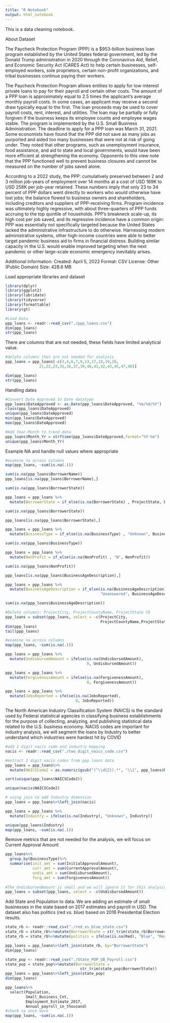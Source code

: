 ```yaml
---
title: "R Notebook"
output: html_notebook
---
```


This is a data cleaning notebook. 

About Dataset

The Paycheck Protection Program (PPP) is a $953-billion business loan program established by the United States federal government, led by the Donald Trump administration in 2020 through the Coronavirus Aid, Relief, and Economic Security Act (CARES Act) to help certain businesses, self-employed workers, sole proprietors, certain non-profit organizations, and tribal businesses continue paying their workers.

The Paycheck Protection Program allows entities to apply for low-interest private loans to pay for their payroll and certain other costs. The amount of a PPP loan is approximately equal to 2.5 times the applicant's average monthly payroll costs. In some cases, an applicant may receive a second draw typically equal to the first. The loan proceeds may be used to cover payroll costs, rent, interest, and utilities. The loan may be partially or fully forgiven if the business keeps its employee counts and employee wages stable. The program is implemented by the U.S. Small Business Administration. The deadline to apply for a PPP loan was March 31, 2021.
Some economists have found that the PPP did not save as many jobs as purported and aided too many businesses that were not at risk of going under. They noted that other programs, such as unemployment insurance, food assistance, and aid to state and local governments, would have been more efficient at strengthening the economy. Opponents to this view note that the PPP functioned well to prevent business closures and cannot be measured on the number of jobs saved alone.

According to a 2022 study, the PPP: cumulatively preserved between 2 and 3 million job-years of employment over 14 months at a cost of USD 169K to USD 258K per job-year retained. These numbers imply that only 23 to 34 percent of PPP dollars went directly to workers who would otherwise have lost jobs; the balance flowed to business owners and shareholders, including creditors and suppliers of PPP-receiving firms. Program incidence was ultimately highly regressive, with about three-quarters of PPP funds accruing to the top quintile of households. PPP's breakneck scale-up, its high cost per job saved, and its regressive incidence have a common origin: PPP was essentially not specifically targeted because the United States lacked the administrative infrastructure to do otherwise. Harnessing modern administrative systems, other high-income countries were able to better target pandemic business aid to firms in financial distress. Building similar capacity in the U.S. would enable improved targeting when the next pandemic or other large-scale economic emergency inevitably arises.

Additional Information:
Created: April 5, 2022
Format: CSV
License: Other (Public Domain)
Size: 428.6 MB

Load appropriate libraries and dataset
```r
library(dplyr)
library(ggplot2)
library(lubridate)
library(tidyverse)
library(formattable)
library(gt)

#Load Data
ppp_loans <- readr::read_csv("./ppp_loans.csv")
dim(ppp_loans)
str(ppp_loans)
```

There are columns that are not needed, these fields have limited analytical value.

```r
#delete columns that are not needed for analysis
ppp_loans = ppp_loans[-c(3,4,6,7,9,13,17,18,19,20,
               21,22,23,31,36,37,39,40,41,42,43,45,47,48)]

dim(ppp_loans)
str(ppp_loans)
```

Handling dates
```r
#Convert Date Approved to Date datatype
ppp_loans$DateApproved <- as.Date(ppp_loans$DateApproved, "%m/%d/%Y")
class(ppp_loans$DateApproved)
unique(ppp_loans$DateApproved)
min(ppp_loans$DateApproved)
max(ppp_loans$DateApproved)

#Add Year-Month to trend data
ppp_loans$Month_Yr = strftime(ppp_loans$DateApproved,format="%Y-%m")
unique(ppp_loans$Month_Yr)
```
Example NA and handle null values where appropriate
```r
#examine na across columns
map(ppp_loans, ~sum(is.na(.)))

sum(is.na(ppp_loans$BorrowerName))
ppp_loans[is.na(ppp_loans$BorrowerName),]

sum(is.na(ppp_loans$BorrowerState))

ppp_loans = ppp_loans %>%
  mutate(BorrowerState = if_else(is.na(BorrowerState) , ProjectState, BorrowerState))

sum(is.na(ppp_loans$BorrowerState))

ppp_loans[is.na(ppp_loans$BorrowerState),]

ppp_loans = ppp_loans %>%
  mutate(BusinessType = if_else(is.na(BusinessType) , "Unknown", BusinessType))

sum(is.na(ppp_loans$BusinessType))

ppp_loans = ppp_loans %>%
  mutate(NonProfit = if_else(is.na(NonProfit) , "N", NonProfit))

sum(is.na(ppp_loans$NonProfit))

ppp_loans[is.na(ppp_loans$BusinessAgeDescription),]

ppp_loans = ppp_loans %>%
  mutate(BusinessAgeDescription = if_else(is.na(BusinessAgeDescription) , 
                                          "Unanswered", BusinessAgeDescription))

sum(is.na(ppp_loans$BusinessAgeDescription))

#Delete columns: ProjectCity, ProjectCountyName, ProjectState CD
ppp_loans = subset(ppp_loans, select = -c(ProjectCity,
                                          ProjectCountyName,ProjectState,CD))
dim(ppp_loans)
tail(ppp_loans)

#examine na across columns
map(ppp_loans, ~sum(is.na(.)))

ppp_loans = ppp_loans %>% 
  mutate(UndisbursedAmount = ifelse(is.na(UndisbursedAmount), 
                                    0, UndisbursedAmount))

ppp_loans = ppp_loans %>% 
  mutate(ForgivenessAmount = ifelse(is.na(ForgivenessAmount), 
                                    0, ForgivenessAmount))

ppp_loans = ppp_loans %>% 
  mutate(JobsReported = ifelse(is.na(JobsReported), 
                               0, JobsReported))

```
The North American Industry Classification System (NAICS) is the standard used by Federal statistical agencies in classifying business establishments for the purpose of collecting, analyzing, and publishing statistical data related to the U.S. business economy. NACIS codes are important for industry analysis, we will segment the loans by Industry to better understand which industries were hardest hit by COVID

```r
#add 2 digit nacis code and industry mapping
nacis <- readr::read_csv("./two_digit_naics_code.csv")

#extract 2 digit nacis codes from ppp loans data
ppp_loans = ppp_loans%>%
  mutate(NAICSCode2 = as.numeric(gsub("(^\\d{2}).*", "\\1", ppp_loans$NAICSCode)))

sort(unique(ppp_loans$NAICSCode2))

unique(nacis$NAICSCode2)

# using join to add Industry dimension 
ppp_loans = ppp_loans%>%left_join(nacis)

ppp_loans = ppp_loans %>% 
  mutate(Industry = ifelse(is.na(Industry), "Unknown", Industry))

unique(ppp_loans$Industry)
map(ppp_loans, ~sum(is.na(.)))
```

Remove metrics that are not needed for the analysis, we will focus on Current Approval Amount

```r
ppp_loans%>%
  group_by(BusinessType)%>%
  summarise(init_amt = sum(InitialApprovalAmount),
            curr_amt = sum(CurrentApprovalAmount),
            undis_amt = sum(UndisbursedAmount),
            forg_amt = sum(ForgivenessAmount)) 
  
#The UndisbursedAmount is small and we will ignore it for this analysis
ppp_loans = subset(ppp_loans, select = -c(UndisbursedAmount))
```

Add State and Population to data. We are adding an estimate of small businesses in the state based on 2017 estimates and payroll in USD. The dataset also has politics (red vs. blue) based on 2016 Presidential Election results.

```r
state_rb <- readr::read_csv("./red_vs_blue_state.csv")
state_rb = state_rb%>%mutate(BorrowerState = str_trim(state_rb$BorrowerState))
state_rb = state_rb%>%mutate(politics = ifelse(is.na(Red), "Blue", "Red"))

ppp_loans = ppp_loans%>%left_join(state_rb, by="BorrowerState")
dim(ppp_loans)

state_pop <- readr::read_csv("./State_POP_SB_Payroll.csv")
state_pop = state_pop%>%mutate(BorrowerState = 
                                 str_trim(state_pop$BorrowerState))
ppp_loans = ppp_loans%>%left_join(state_pop)
dim(ppp_loans)

ppp_loans%>%
  select(Population,
         Small_Business_Cnt,
         Employment_Estimate_2017,
         Annual_payroll_in_thousand)
#check na once more
map(ppp_loans, ~sum(is.na(.)))
```

